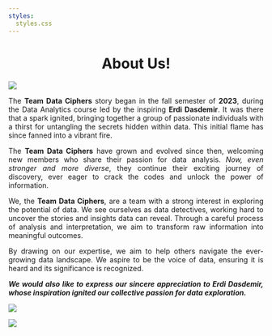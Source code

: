 ```yaml
---
styles:
  styles.css
---
```


# About Us! {style="text-align: center"}

![](about.gif){fig-align="center"}

::: {style="text-align: justify"}
The **Team Data Ciphers** story began in the fall semester of **2023**, during the Data Analytics course led by the inspiring **Erdi Dasdemir**. It was there that a spark ignited, bringing together a group of passionate individuals with a thirst for untangling the secrets hidden within data. This initial flame has since fanned into a vibrant fire.

The **Team Data Ciphers** have grown and evolved since then, welcoming new members who share their passion for data analysis. *Now, even stronger and more diverse*, they continue their exciting journey of discovery, ever eager to crack the codes and unlock the power of information.

We, the **Team Data Ciphers**, are a team with a strong interest in exploring the potential of data. We see ourselves as data detectives, working hard to uncover the stories and insights data can reveal. Through a careful process of analysis and interpretation, we aim to transform raw information into meaningful outcomes.

By drawing on our expertise, we aim to help others navigate the ever-growing data landscape. We aspire to be the voice of data, ensuring it is heard and its significance is recognized.

***We would also like to express our sincere appreciation to Erdi Dasdemir, whose inspiration ignited our collective passion for data exploration.***
:::

![](images/img_0884.jpg)

![](images/img_0871.jpg)
